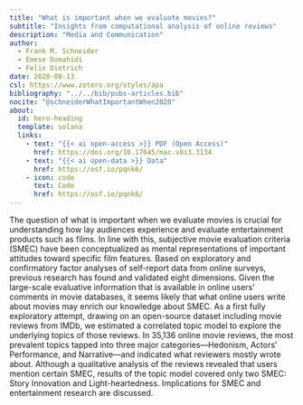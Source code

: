 ```yaml
---
title: "What is important when we evaluate movies?"
subtitle: "Insights from computational analysis of online reviews"
description: "Media and Communication"
author:
  - Frank M. Schneider
  - Emese Domahidi
  - Felix Dietrich
date: 2020-08-13
csl: https://www.zotero.org/styles/apa
bibliography: "../../bib/pubs-articles.bib"
nocite: "@schneiderWhatImportantWhen2020"
about:
  id: hero-heading
  template: solana
  links:
    - text: "{{< ai open-access >}} PDF (Open Access)"
      href: https://doi.org/10.17645/mac.v8i3.3134
    - text: "{{< ai open-data >}} Data"
      href: https://osf.io/pqnk6/
    - icon: code
      text: Code
      href: https://osf.io/pqnk6/
---
```


::: {#hero-heading}
:::

The question of what is important when we evaluate movies is crucial for understanding how lay audiences experience and evaluate entertainment products such as films. In line with this, subjective movie evaluation criteria (SMEC) have been conceptualized as mental representations of important attitudes toward specific film features. Based on exploratory and confirmatory factor analyses of self-report data from online surveys, previous research has found and validated eight dimensions. Given the large-scale evaluative information that is available in online users’ comments in movie databases, it seems likely that what online users write about movies may enrich our knowledge about SMEC. As a first fully exploratory attempt, drawing on an open-source dataset including movie reviews from IMDb, we estimated a correlated topic model to explore the underlying topics of those reviews. In 35,136 online movie reviews, the most prevalent topics tapped into three major categories—Hedonism, Actors’ Performance, and Narrative—and indicated what reviewers mostly wrote about. Although a qualitative analysis of the reviews revealed that users mention certain SMEC, results of the topic model covered only two SMEC: Story Innovation and Light-heartedness. Implications for SMEC and entertainment research are discussed.
